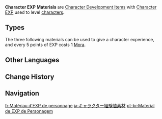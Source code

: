 {{Terminology Infobox
|image = Item Adventurer's Experience.png
|type  = Item Types
}}
'''Character EXP Materials''' are [[Character Development Item]]s with [[Character EXP]] used to level [[character]]s.

==Types==
The three following materials can be used to give a character experience, and every 5 points of EXP costs 1 [[Mora]].
{{Card|Wanderer's Advice|1,000EXP|show_caption=1|stars=1|caption_width=85px}}
{{Card|Adventurer's Experience|5,000EXP|show_caption=1|stars=1|caption_width=85px}}
{{Card|Hero's Wit|20,000EXP|show_caption=1|stars=1|caption_width=85px}}

==Other Languages==
{{Other Languages
|en      = Character EXP Material
|zhs     = 角色经验素材
|zhs_rm  = Juésè Jīngyàn Sùcái
|zht     = 角色經驗素材
|zht_rm  = Juésè Jīngyàn Sùcái
|zh_tl   = Character EXP Material
|ja      = キャラクター経験値素材
|ja_rm   = Kyarakutaa Keikenchi Sozai
|ja_tl   = Character EXP Material
|ko      = 캐릭터 경험치 소재
|ko_tl   = Character EXP Material
|es      = Material EXP de Personaje
|es_tl   = Character EXP Material
|fr      = Matériau d'EXP de personnage
|fr_tl   = Character EXP Material
|ru      = Опыт персонажа
|ru_tl   = Character Experience
|th      = วัสดุประสบการณ์ตัวละคร
|th_rm   = 
|th_tl   = 
|vi      = Nguyên Liệu EXP Nhân Vật
|vi_tl   = 
|de      = Material für Figuren-EP
|de_tl   = Material vor Character-EXP
|id      = Material EXP Karakter
|id_tl   = Character EXP Material
|pt      = Material de EXP de Personagem
|pt_tl   = 
|tr      = Karakter TP Malzemesi
|tr_tl   = Character EXP Material
|it      = Materiale ESP personaggio
|it_tl   = 
}}

==Change History==
{{Change History|1.0}}

==Navigation==
{{Development Item Navbox|state=collapsed}}
{{EXP Navbox|Item Sources}}

[[Category:Character EXP Materials| ]]

[[fr:Matériau d'EXP de personnage]]
[[ja:キャラクター経験値素材]]
[[pt-br:Material de EXP de Personagem]]
